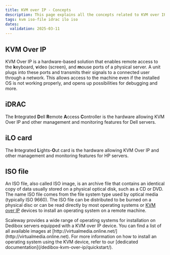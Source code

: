 ```yaml
---
title: KVM over IP - Concepts
description: This page explains all the concepts related to KVM over IP
tags: kvm iso-file idrac ilo iso
dates:
  validation: 2025-03-11
---
```


## KVM Over IP

KVM Over IP is a hardware-based solution that enables remote access to the **k**eyboard, **v**ideo (screen), and **m**ouse ports of a physical server. A unit plugs into these ports and transmits their signals to a connected user through a network. This allows access to the machine even if the installed OS is not working properly, and opens up possibilities for debugging and more.

## iDRAC

The **I**ntegrated **D**ell **R**emote **A**ccess **C**ontroller is the hardware allowing KVM Over IP and other management and monitoring features for Dell servers.

## iLO card

The **I**ntegrated **L**ights-**O**ut card is the hardware allowing KVM Over IP and other management and monitoring features for HP servers.

## ISO file

An ISO file, also called ISO image, is an archive file that contains an identical copy of data usually stored on a physical optical disk, such as a CD or DVD. The name ISO file comes from the file system type used by optical media (typically ISO 9660). The ISO file can be distributed to be burned on a physical disc or can be read directly by most operating systems or [KVM over IP](#kvm-over-ip) devices to install an operating system on a remote machine.

  <Message type="tip">
    Scaleway provides a wide range of operating systems for installation on Dedibox servers equipped with a KVM over IP device. You can find a list of all available images at [http://virtualmedia.online.net/](http://virtualmedia.online.net). For more information on how to install an operating system using the KVM device, refer to our [dedicated documentation](/dedibox-kvm-over-ip/quickstart/).
  </Message>